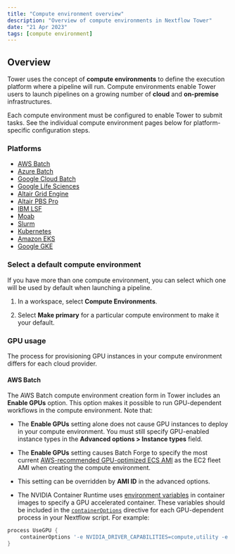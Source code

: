 ```yaml
---
title: "Compute environment overview"
description: "Overview of compute environments in Nextflow Tower"
date: "21 Apr 2023"
tags: [compute environment]
---
```


## Overview

Tower uses the concept of **compute environments** to define the execution platform where a pipeline will run. Compute environments enable Tower users to launch pipelines on a growing number of **cloud** and **on-premise** infrastructures.

Each compute environment must be configured to enable Tower to submit tasks. See the individual compute environment pages below for platform-specific configuration steps.

### Platforms

- [AWS Batch](./aws-batch.mdx)
- [Azure Batch](./azure-batch.mdx)
- [Google Cloud Batch](./google-cloud-batch.mdx)
- [Google Life Sciences](./google-cloud-lifesciences.mdx)
- [Altair Grid Engine](./hpc.mdx)
- [Altair PBS Pro](./hpc.mdx)
- [IBM LSF](./hpc.mdx)
- [Moab](./hpc.mdx)
- [Slurm](./hpc.mdx)
- [Kubernetes](./k8s.mdx)
- [Amazon EKS](./eks.mdx)
- [Google GKE](./gke.mdx)

### Select a default compute environment

If you have more than one compute environment, you can select which one will be used by default when launching a pipeline.

1.  In a workspace, select **Compute Environments**.

1.  Select **Make primary** for a particular compute environment to make it your default.

### GPU usage

The process for provisioning GPU instances in your compute environment differs for each cloud provider.

#### AWS Batch

The AWS Batch compute environment creation form in Tower includes an **Enable GPUs** option. This option makes it possible to run GPU-dependent workflows in the compute environment. Note that:

- The **Enable GPUs** setting alone does not cause GPU instances to deploy in your compute environment. You must still specify GPU-enabled instance types in the **Advanced options > Instance types** field.

- The **Enable GPUs** setting causes Batch Forge to specify the most current [AWS-recommended GPU-optimized ECS AMI](https://docs.aws.amazon.com/AmazonECS/latest/developerguide/ecs-optimized_AMI.html) as the EC2 fleet AMI when creating the compute environment.

- This setting can be overridden by **AMI ID** in the advanced options.

- The NVIDIA Container Runtime uses [environment variables](https://github.com/NVIDIA/nvidia-container-runtime#environment-variables-oci-spec) in container images to specify a GPU accelerated container. These variables should be included in the [`containerOptions`](https://www.nextflow.io/docs/latest/process.html#process-containeroptions) directive for each GPU-dependent process in your Nextflow script. For example:

```groovy
process UseGPU {
    containerOptions '-e NVIDIA_DRIVER_CAPABILITIES=compute,utility -e NVIDIA_VISIBLE_DEVICES=all'
}
```
